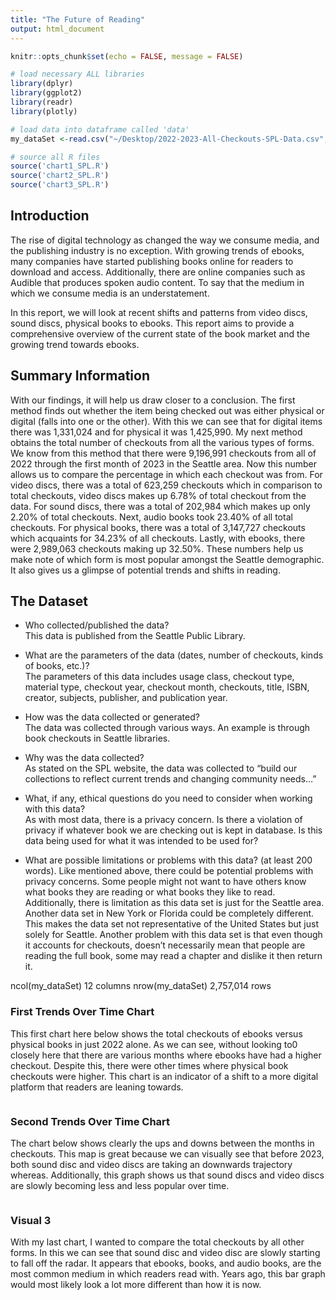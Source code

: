 ```yaml
---
title: "The Future of Reading"
output: html_document
---
```


```r
knitr::opts_chunk$set(echo = FALSE, message = FALSE)

# load necessary ALL libraries
library(dplyr)
library(ggplot2)
library(readr)
library(plotly)

# load data into dataframe called 'data'
my_dataSet <-read.csv("~/Desktop/2022-2023-All-Checkouts-SPL-Data.csv", stringsAsFactors = FALSE) 

# source all R files
source('chart1_SPL.R')
source('chart2_SPL.R')
source('chart3_SPL.R')
```

## Introduction

The rise of digital technology as changed the way we consume media, and the publishing industry is no exception.
With growing trends of ebooks, many companies have started publishing books online for readers to download and access.
Additionally, there are online companies such as Audible that produces spoken audio content. To say that the medium in which
we consume media is an understatement. 

In this report, we will look at recent shifts and patterns from video discs, sound discs, physical books to ebooks.
This report aims to provide a comprehensive overview of the current state of the book market and the growing trend towards ebooks. 

## Summary Information

With our findings, it will help us draw closer to a conclusion. The first method finds
out whether the item being checked out was either physical or digital (falls into one or the other). With this we can see that for digital items there was 1,331,024 and for physical it was
1,425,990. My next method obtains the total number of checkouts from all the various types of forms. We know from this method that there were 9,196,991 checkouts from all of 2022 through the first month of 2023 in the Seattle area. Now this number allows us to compare the percentage in which each checkout was from. For video discs, there was a total of 623,259 checkouts which in comparison to total checkouts, video discs makes up 6.78% of total checkout from the data. For sound discs, there was a total of 202,984 which makes up only 2.20% of total checkouts. Next, audio books took 23.40% of all total checkouts. For physical books, there was a total of 3,147,727 checkouts which acquaints for 34.23% of all checkouts. Lastly, with ebooks, there were
2,989,063 checkouts making up 32.50%. These numbers help us make note of which form is most popular amongst the Seattle demographic. It also gives us a glimpse of potential trends and shifts in reading.

## The Dataset

- Who collected/published the data?   
This data is published from the Seattle Public Library.

- What are the parameters of the data (dates, number of checkouts, kinds of books, etc.)?   
The parameters of this data includes usage class, checkout type, material type, checkout year, checkout month,
checkouts, title, ISBN, creator, subjects, publisher, and publication year.

- How was the data collected or generated?   
The data was collected through various ways. An example is through book checkouts in Seattle libraries. 

- Why was the data collected?   
As stated on the SPL website, the data was collected to "build our collections to reflect current trends
and changing community needs..." 

- What, if any, ethical questions do you need to consider when working with this data?   
As with most data, there is a privacy concern. Is there a violation of privacy if whatever book we are checking out
is kept in database. Is this data being used for what it was intended to be used for? 

- What are possible limitations or problems with this data?   (at least 200 words). 
Like mentioned above, there could be potential problems with privacy concerns. Some people might not want to have others know what books they are reading or what books they like to read. Additionally, there is limitation as this data set is just for the Seattle area. Another data set in New York or Florida could be completely different. This makes the data set not representative of the United States but just solely for Seattle. Another problem with this data set is that even though it accounts for checkouts, doesn't necessarily mean that people are reading the full book, some may read a chapter and dislike it then return it. 

ncol(my_dataSet)
12 columns
nrow(my_dataSet)
2,757,014 rows 

### First Trends Over Time Chart

This first chart here below shows the total checkouts of ebooks versus physical books in just 2022 alone. As we can see, without looking to0 closely here that there are various months where ebooks have had a higher checkout. Despite this, there were other times where physical book checkouts were higher. This chart is an indicator of a shift to a more digital platform that readers are leaning towards. 

``````r
``````

### Second Trends Over Time Chart

The chart below shows clearly the ups and downs between the months in checkouts. This map is great because we can visually see that before 2023, both sound disc and video discs are taking an downwards trajectory whereas. Additionally, this graph shows us that sound discs and video discs are slowly becoming less and less popular over time.

``````r
``````

### Visual 3

With my last chart, I wanted to compare the total checkouts by all other forms. In this we can see that sound disc and video disc are slowly starting to fall off the radar. It appears that ebooks, books, and audio books, are the most common medium in which readers read with. Years ago, this bar graph would most likely look a lot more different than how it is now.

``````r
``````